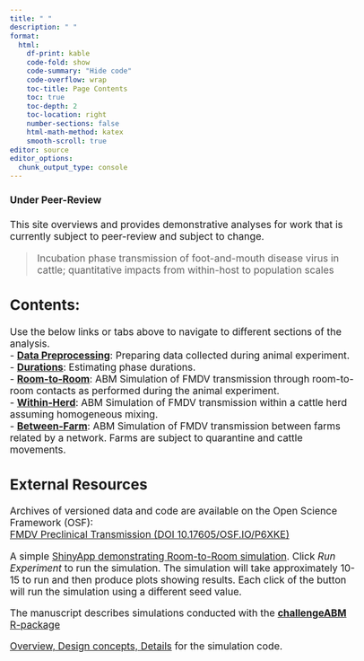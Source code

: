 ```yaml
---
title: " "
description: " "
format:
  html: 
    df-print: kable
    code-fold: show
    code-summary: "Hide code"
    code-overflow: wrap
    toc-title: Page Contents
    toc: true
    toc-depth: 2
    toc-location: right
    number-sections: false
    html-math-method: katex
    smooth-scroll: true
editor: source
editor_options: 
  chunk_output_type: console
---
```

```{=html}
<style type="text/css">

body, td {
   font-size: 13pt;
}
code.r{
  font-size: 9pt;
}
pre {
  font-size: 11pt
}
</style>
```

::: {.callout-important icon=false}
#### Under Peer-Review  

This site overviews and provides demonstrative analyses for work that is currently subject to peer-review and subject to change. 

> Incubation phase transmission of foot-and-mouth disease virus in cattle; quantitative impacts from within-host to population scales  
  
::: 

## Contents:   
Use the below links or tabs above to navigate to different sections of the analysis.    
- [**Data Preprocessing**](https://geoepi.github.io/fmdv-preclinical/preprocess.html): Preparing data collected during animal experiment.  
- [**Durations**](https://geoepi.github.io/fmdv-preclinical/incubation.html): Estimating phase durations.  
- [**Room-to-Room**](https://geoepi.github.io/fmdv-preclinical/rooms.html): ABM Simulation of FMDV transmission through room-to-room contacts as performed during the animal experiment.  
- [**Within-Herd**](https://geoepi.github.io/fmdv-preclinical/herd.html): ABM Simulation of FMDV transmission within a cattle herd assuming homogeneous mixing.   
- [**Between-Farm**](https://geoepi.github.io/fmdv-preclinical/network.html): ABM Simulation of FMDV transmission between farms related by a network. Farms are subject to quarantine and cattle movements.   
   
   
## External Resources  
Archives of versioned data and code are available on the Open Science Framework (OSF):   
[FMDV Preclinical Transmission (DOI 10.17605/OSF.IO/P6XKE)](https://osf.io/qf2wr/) 

A simple [ShinyApp demonstrating Room-to-Room simulation](https://geoepi.shinyapps.io/fmdv-preclinical/). Click *Run Experiment* to run the simulation.  The simulation will take approximately 10-15 to run and then produce plots showing results.  Each click of the button will run the simulation using a different seed value.  
  
The manuscript describes simulations conducted with the [**challengeABM** R-package](https://github.com/geoepi/challengeABM)  


[Overview, Design concepts, Details](https://github.com/geoepi/challengeABM/blob/main/ODD_Decription.md) for the simulation code.   
  
  
   
  







